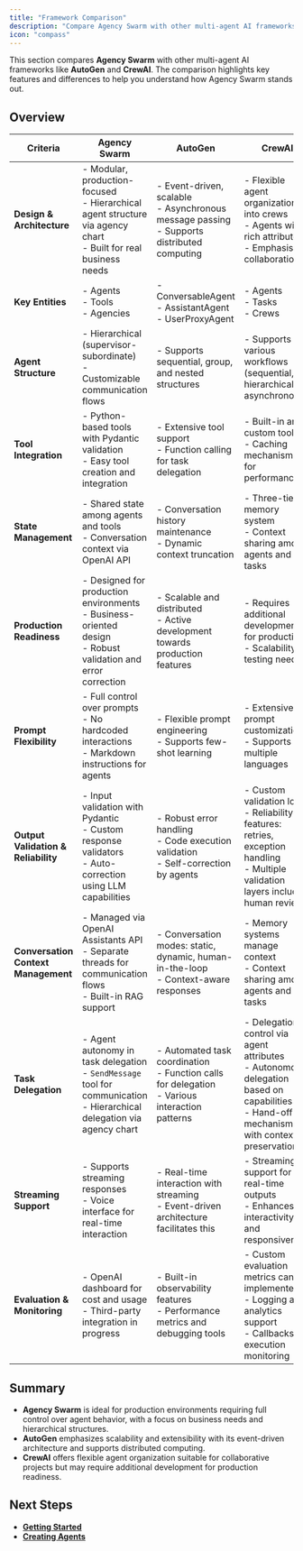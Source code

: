 ```yaml
---
title: "Framework Comparison"
description: "Compare Agency Swarm with other multi-agent AI frameworks."
icon: "compass"
---
```


This section compares **Agency Swarm** with other multi-agent AI frameworks like **AutoGen** and **CrewAI**. The comparison highlights key features and differences to help you understand how Agency Swarm stands out.

## Overview

| **Criteria**                     | **Agency Swarm**                                                                                                                                                     | **AutoGen**                                                                                                                            | **CrewAI**                                                                                                                                      |
| -------------------------------- | -------------------------------------------------------------------------------------------------------------------------------------------------------------------- | -------------------------------------------------------------------------------------------------------------------------------------- | ----------------------------------------------------------------------------------------------------------------------------------------------- |
| **Design & Architecture**        | - Modular, production-focused<br/>- Hierarchical agent structure via agency chart<br/>- Built for real business needs                                                 | - Event-driven, scalable<br/>- Asynchronous message passing<br/>- Supports distributed computing                                         | - Flexible agent organization into crews<br/>- Agents with rich attributes<br/>- Emphasis on collaboration                                        |
| **Key Entities**                 | - Agents<br/>- Tools<br/>- Agencies                                                                                                                                  | - ConversableAgent<br/>- AssistantAgent<br/>- UserProxyAgent                                                                              | - Agents<br/>- Tasks<br/>- Crews                                                                                                                  |
| **Agent Structure**              | - Hierarchical (supervisor-subordinate)<br/>- Customizable communication flows                                                                                        | - Supports sequential, group, and nested structures                                                                                        | - Supports various workflows (sequential, hierarchical, asynchronous)                                                                             |
| **Tool Integration**             | - Python-based tools with Pydantic validation<br/>- Easy tool creation and integration                                                                                | - Extensive tool support<br/>- Function calling for task delegation                                                                     | - Built-in and custom tools<br/>- Caching mechanisms for performance                                                                             |
| **State Management**             | - Shared state among agents and tools<br/>- Conversation context via OpenAI API                                                                                       | - Conversation history maintenance<br/>- Dynamic context truncation                                                                     | - Three-tier memory system<br/>- Context sharing among agents and tasks                                                                             |
| **Production Readiness**         | - Designed for production environments<br/>- Business-oriented design<br/>- Robust validation and error correction                                                     | - Scalable and distributed<br/>- Active development towards production features                                                         | - Requires additional development for production<br/>- Scalability testing needed                                                                |
| **Prompt Flexibility**           | - Full control over prompts<br/>- No hardcoded interactions<br/>- Markdown instructions for agents                                                                     | - Flexible prompt engineering<br/>- Supports few-shot learning                                                                          | - Extensive prompt customization<br/>- Supports multiple languages                                                                               |
| **Output Validation & Reliability** | - Input validation with Pydantic<br/>- Custom response validators<br/>- Auto-correction using LLM capabilities                                                  | - Robust error handling<br/>- Code execution validation<br/>- Self-correction by agents                                                   | - Custom validation logic<br/>- Reliability features: retries, exception handling<br/>- Multiple validation layers including human review         |
| **Conversation Context Management** | - Managed via OpenAI Assistants API<br/>- Separate threads for communication flows<br/>- Built-in RAG support                                                  | - Conversation modes: static, dynamic, human-in-the-loop<br/>- Context-aware responses                                                  | - Memory systems manage context<br/>- Context sharing among agents and tasks                                                                     |
| **Task Delegation**              | - Agent autonomy in task delegation<br/>- `SendMessage` tool for communication<br/>- Hierarchical delegation via agency chart                                         | - Automated task coordination<br/>- Function calls for delegation<br/>- Various interaction patterns                                      | - Delegation control via agent attributes<br/>- Autonomous delegation based on capabilities<br/>- Hand-off mechanisms with context preservation |
| **Streaming Support**            | - Supports streaming responses<br/>- Voice interface for real-time interaction                                                                                       | - Real-time interaction with streaming<br/>- Event-driven architecture facilitates this                                                 | - Streaming support for real-time outputs<br/>- Enhances interactivity and responsiveness                                                        |
| **Evaluation & Monitoring**      | - OpenAI dashboard for cost and usage<br/>- Third-party integration in progress                                                                                       | - Built-in observability features<br/>- Performance metrics and debugging tools                                                          | - Custom evaluation metrics can be implemented<br/>- Logging and analytics support<br/>- Callbacks for execution monitoring                       |

## Summary

- **Agency Swarm** is ideal for production environments requiring full control over agent behavior, with a focus on business needs and hierarchical structures.
- **AutoGen** emphasizes scalability and extensibility with its event-driven architecture and supports distributed computing.
- **CrewAI** offers flexible agent organization suitable for collaborative projects but may require additional development for production readiness.

## Next Steps
- **[Getting Started](../getting-started/installation)**
- **[Creating Agents](../how-to-guides/creating-agents)**
